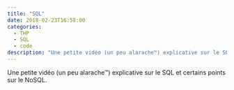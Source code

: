 ```yaml
---
title: "SQL"
date: 2018-02-23T16:58:00
categories:
  - THP
  - SQL
  - code
description: "Une petite vidéo (un peu alarache™) explicative sur le SQL et certains points sur le NoSQL."
---
```



Une petite vidéo (un peu alarache™) explicative sur le SQL et certains points sur le NoSQL.

<!-- more -->

<Youtube videoId="LOHx1Q4vv5Q" />
